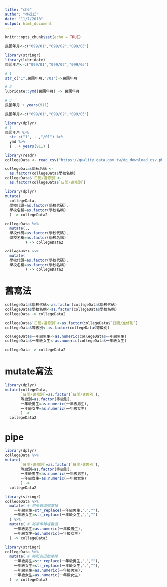 ```yaml
---
title: "ch6"
author: "林茂廷"
date: "11/7/2018"
output: html_document
---
```


```r
knitr::opts_chunk$set(echo = TRUE)
```

```r
民國年月<-c("099/01","099/02","099/03")

```

```r
library(stringr)
library(lubridate)
民國年月<-c("099/01","099/02","099/03")

# 1
str_c("1",民國年月,"/01")->民國年月

# 2
lubridate::ymd(民國年月) -> 民國年月

# 3
民國年月 + years(911)
```

```r
民國年月<-c("099/01","099/02","099/03")

library(dplyr)
# 1
民國年月 %>% 
  str_c("1", . ,"/01") %>%
  ymd %>%
  { . + years(911) }
```


```r
library(readr)
collegeData <- read_csv("https://quality.data.gov.tw/dq_download_csv.php?nid=6231&md5_url=dda8fca407131483c1d8cbf3d61cf793")
```

```r
collegeData$學校名稱 <-
  as.factor(collegeData$學校名稱)
collegeData$`日間∕進修別`<-
  as.factor(collegeData$`日間∕進修別`)
```

```r
library(dplyr)
mutate(
  collegeData,
  學校代碼=as.factor(學校代碼),
  學校名稱=as.factor(學校名稱)
  ) -> collegeData2
```

```r
collegeData %>%
  mutate(.,
  學校代碼=as.factor(學校代碼),
  學校名稱=as.factor(學校名稱)
         ) -> collegeData2
```

```r
collegeData %>%
  mutate(
  學校代碼=as.factor(學校代碼),
  學校名稱=as.factor(學校名稱)
         ) -> collegeData2
```

# 舊寫法

```r
collegeData$學校代碼<-as.factor(collegeData$學校代碼)
collegeData$學校名稱<-as.factor(collegeData$學校名稱)
collegeData -> collegeData2
```

```r
collegeData$`日間∕進修別`<-as.factor(collegeData$`日間∕進修別`)
collegeData$等級別<-as.factor(collegeData$等級別)

collegeData$一年級男生<-as.numeric(collegeData$一年級男生)
collegeData$一年級女生<-as.numeric(collegeData$一年級女生)

collegeData -> collegeData2
```

# mutate寫法

```r
library(dplyr)
mutate(collegeData,
       `日間∕進修別`=as.factor(`日間∕進修別`),
       等級別=as.factor(等級別),
       一年級男生=as.numeric(一年級男生),
       一年級女生=as.numeric(一年級女生)
       ) ->
  collegeData2
```

# pipe


```r
library(dplyr)
collegeData %>%
mutate(
       `日間∕進修別`=as.factor(`日間∕進修別`),
       等級別=as.factor(等級別),
       一年級男生=as.numeric(一年級男生),
       一年級女生=as.numeric(一年級女生)
       ) ->
  collegeData2
```

```r
library(stringr)
collegeData %>%
  mutate( # 將所有逗號拿掉
    一年級男生=str_replace(一年級男生,",",""),
    一年級女生=str_replace(一年級女生,",","")
  ) %>%
  mutate( # 將字串轉成數值
    一年級男生=as.numeric(一年級男生),
    一年級女生=as.numeric(一年級女生)
  ) -> collegeData3
```


```r
library(stringr)
collegeData %>%
  mutate( # 將所有逗號拿掉
    一年級男生=str_replace(一年級男生,",",""),
    一年級女生=str_replace(一年級女生,",",""),
    一年級男生=as.numeric(一年級男生),
    一年級女生=as.numeric(一年級女生)
  ) -> collegeData3
```

